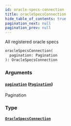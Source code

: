 ```yaml
---
id: oracle-specs-connection
title: oracleSpecsConnection
hide_table_of_contents: true
pagination_next: null
pagination_prev: null
---
```



All registered oracle specs

```graphql
oracleSpecsConnection(
  pagination: Pagination
): OracleSpecsConnection
```


### Arguments

#### [`pagination`](#) ([`Pagination`](/docs/testnet/graphql/inputs/pagination))

Pagination


### Type

#### [`OracleSpecsConnection`](/docs/testnet/graphql/objects/oracle-specs-connection)






